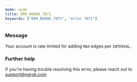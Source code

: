 ```yaml
---
mode: wide
title: ERR_NGROK_7071
keywords: ["ERR_NGROK_7071", "error 7071"]
---
```


### Message

Your account is rate limited for adding `MAX` edges per `INTERVAL`.

### Further help

If you're having trouble resolving this error, please reach out to [support@ngrok.com](mailto:support@ngrok.com?subject=Help%20with%20ERR_NGROK_7071)
